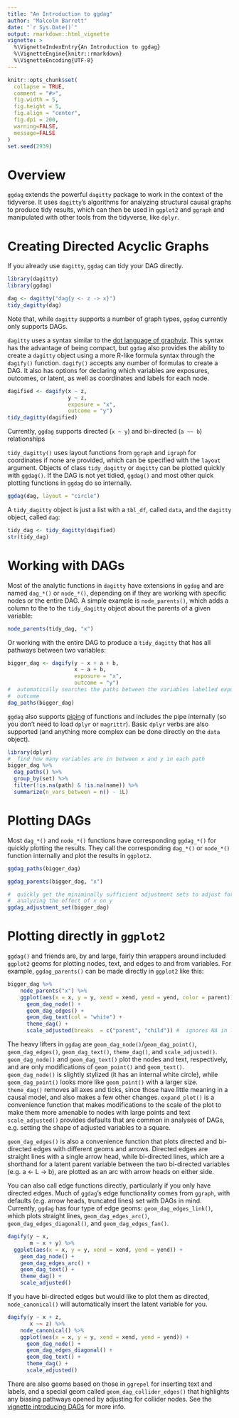 ```yaml
---
title: "An Introduction to ggdag"
author: "Malcolm Barrett"
date: "`r Sys.Date()`"
output: rmarkdown::html_vignette
vignette: >
  %\VignetteIndexEntry{An Introduction to ggdag}
  %\VignetteEngine{knitr::rmarkdown}
  %\VignetteEncoding{UTF-8}
---
```


```r
knitr::opts_chunk$set(
  collapse = TRUE,
  comment = "#>",
  fig.width = 5, 
  fig.height = 5, 
  fig.align = "center",
  fig.dpi = 200,
  warning=FALSE,
  message=FALSE
)
set.seed(2939)
```

# Overview

`ggdag` extends the powerful `dagitty` package to work in the context of the tidyverse. It uses `dagitty`'s algorithms for analyzing structural causal graphs to produce tidy results, which can then be used in `ggplot2` and `ggraph` and manipulated with other tools from the tidyverse, like `dplyr`.  

# Creating Directed Acyclic Graphs

If you already use `dagitty`, `ggdag` can tidy your DAG directly.

```r
library(dagitty)
library(ggdag)

dag <- dagitty("dag{y <- z -> x}")
tidy_dagitty(dag)
```

Note that, while `dagitty` supports a number of graph types, `ggdag` currently only supports DAGs. 

`dagitty` uses a syntax similar to the [dot language of graphviz](https://graphviz.gitlab.io/_pages/doc/info/lang.html). This syntax has the advantage of being compact, but `ggdag` also provides the ability to create a `dagitty` object using a more R-like formula syntax through the `dagify()` function. `dagify()` accepts any number of formulas to create a DAG. It also has options for declaring which variables are exposures, outcomes, or latent, as well as coordinates and labels for each node.

```r
dagified <- dagify(x ~ z,
                   y ~ z,
                   exposure = "x",
                   outcome = "y")
tidy_dagitty(dagified)
```

Currently, `ggdag` supports directed (`x ~ y`) and bi-directed (`a ~~ b`) relationships

`tidy_dagitty()` uses layout functions from `ggraph` and `igraph` for coordinates if none are provided, which can be specified with the `layout` argument. Objects of class `tidy_dagitty` or `dagitty` can be plotted quickly with `ggdag()`. If the DAG is not yet tidied, `ggdag()` and most other quick plotting functions in `ggdag` do so internally.

```r
ggdag(dag, layout = "circle")
```


A `tidy_dagitty` object is just a list with a `tbl_df`, called `data`, and the `dagitty` object, called `dag`:

```r
tidy_dag <- tidy_dagitty(dagified)
str(tidy_dag)
```


#  Working with DAGs

Most of the analytic functions in `dagitty` have extensions in `ggdag` and are named `dag_*()` or `node_*()`, depending on if they are working with specific nodes or the entire DAG. A simple example is `node_parents()`, which adds a column to the to the `tidy_dagitty` object about the parents of a given variable:

```r
node_parents(tidy_dag, "x")
```

Or working with the entire DAG to produce a `tidy_dagitty` that has all pathways between two variables:

```r
bigger_dag <- dagify(y ~ x + a + b,
                     x ~ a + b,
                     exposure = "x",
                     outcome = "y")
#  automatically searches the paths between the variables labelled exposure and 
#  outcome
dag_paths(bigger_dag)  
```

`ggdag` also supports [piping](http://r4ds.had.co.nz/pipes.html) of functions and includes the pipe internally (so you don't need to load `dplyr` or `magrittr`). Basic `dplyr` verbs are also supported (and anything more complex can be done directly on the `data` object).

```r
library(dplyr)
#  find how many variables are in between x and y in each path
bigger_dag %>% 
  dag_paths() %>%
  group_by(set) %>%
  filter(!is.na(path) & !is.na(name)) %>% 
  summarize(n_vars_between = n() - 1L)
```


#  Plotting DAGs

Most `dag_*()` and `node_*()` functions have corresponding `ggdag_*()` for quickly plotting the results. They call the corresponding `dag_*()` or `node_*()` function internally and plot the results in `ggplot2`.

```r
ggdag_paths(bigger_dag)
```



```r
ggdag_parents(bigger_dag, "x")
```

```r
#  quickly get the miniminally sufficient adjustment sets to adjust for when 
#  analyzing the effect of x on y
ggdag_adjustment_set(bigger_dag)
```


#  Plotting directly in `ggplot2`

`ggdag()` and friends are, by and large, fairly thin wrappers around included `ggplot2` geoms for plotting nodes, text, and edges to and from variables. For example, `ggdag_parents()` can be made directly in `ggplot2` like this:

```r
bigger_dag %>% 
    node_parents("x") %>%
    ggplot(aes(x = x, y = y, xend = xend, yend = yend, color = parent)) +
      geom_dag_node() +
      geom_dag_edges() +
      geom_dag_text(col = "white") +
      theme_dag() +
      scale_adjusted(breaks  = c("parent", "child")) #  ignores NA in legend
```

The heavy lifters in `ggdag` are `geom_dag_node()`/`geom_dag_point()`, `geom_dag_edges()`, `geom_dag_text()`, `theme_dag()`, and `scale_adjusted()`. `geom_dag_node()` and `geom_dag_text()` plot the nodes and text, respectively, and are only modifications of `geom_point()` and `geom_text()`. `geom_dag_node()` is slightly stylized (it has an internal white circle), while `geom_dag_point()` looks more like `geom_point()` with a larger size. `theme_dag()` removes all axes and ticks, since those have little meaning in a causal model, and also makes a few other changes. `expand_plot()` is a convenience function that makes modifications to the scale of the plot to make them more amenable to nodes with large points and text `scale_adjusted()` provides defaults that are common in analyses of DAGs, e.g. setting the shape of adjusted variables to a square.

`geom_dag_edges()` is also a convenience function that plots directed and bi-directed edges with different geoms and arrows. Directed edges are straight lines with a single arrow head, while bi-directed lines, which are a shorthand for a latent parent variable between the two bi-directed variables (e.g. a <- L -> b), are plotted as an arc with arrow heads on either side. 

You can also call edge functions directly, particularly if you only have directed edges. Much of `ggdag`'s edge functionality comes from `ggraph`, with defaults (e.g. arrow heads, truncated lines) set with DAGs in mind. Currently, `ggdag` has four type of edge geoms: `geom_dag_edges_link()`, which plots straight lines, `geom_dag_edges_arc()`, `geom_dag_edges_diagonal()`, and `geom_dag_edges_fan()`.

```r
dagify(y ~ x,
       m ~ x + y) %>% 
  ggplot(aes(x = x, y = y, xend = xend, yend = yend)) +
    geom_dag_node() +
    geom_dag_edges_arc() +
    geom_dag_text() +
    theme_dag() +
    scale_adjusted()
```


If you have bi-directed edges but would like to plot them as directed, `node_canonical()` will automatically insert the latent variable for you.

```r
dagify(y ~ x + z,
       x ~~ z) %>% 
    node_canonical() %>% 
    ggplot(aes(x = x, y = y, xend = xend, yend = yend)) +
      geom_dag_node() +
      geom_dag_edges_diagonal() +
      geom_dag_text() +
      theme_dag() +
      scale_adjusted()
```

There are also geoms based on those in `ggrepel` for inserting text and labels, and a special geom called `geom_dag_collider_edges()` that highlights any biasing pathways opened by adjusting for collider nodes. See the [vignette introducing DAGs](intro-to-dags.html) for more info.

